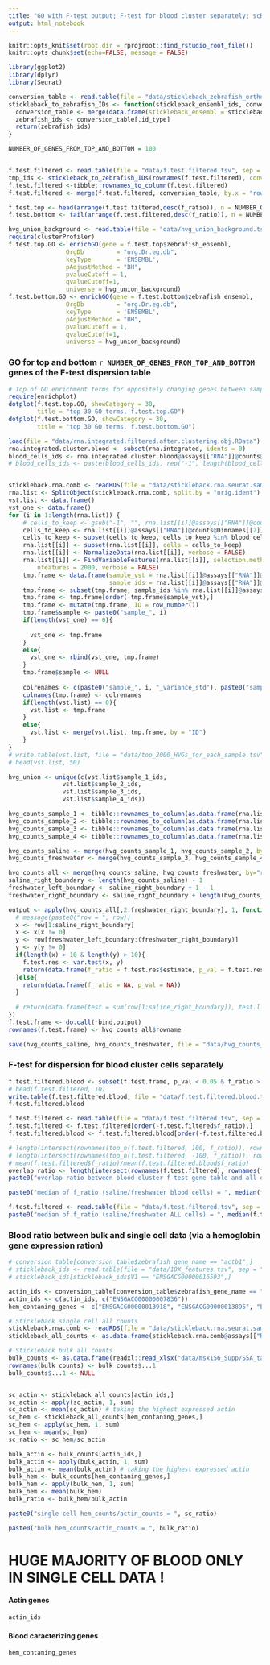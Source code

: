 ```yaml
---
title: "GO with F-test output; F-test for blood cluster separately; scRNA vs bulk blood ratio estimation"
output: html_notebook
---
```


```r
knitr::opts_knit$set(root.dir = rprojroot::find_rstudio_root_file())
knitr::opts_chunk$set(echo=FALSE, message = FALSE)
```

```r
library(ggplot2)
library(dplyr)
library(Seurat)
```

```r
conversion_table <- read.table(file = "data/stickleback_zebrafish_orthologs.tsv", sep = "\t", header = TRUE)
stickleback_to_zebrafish_IDs <- function(stickleback_ensembl_ids, conversion_table, id_type="zebrafish_ensembl"){
  conversion_table <- merge(data.frame(stickleback_ensembl = stickleback_ensembl_ids), conversion_table, by="stickleback_ensembl", sort=FALSE)
  zebrafish_ids <- conversion_table[,id_type]
  return(zebrafish_ids)
}
```

```r
NUMBER_OF_GENES_FROM_TOP_AND_BOTTOM = 100


f.test.filtered <- read.table(file = "data/f.test.filtered.tsv", sep = '\t')
tmp_ids <- stickleback_to_zebrafish_IDs(rownames(f.test.filtered), conversion_table = conversion_table)
f.test.filtered <-tibble::rownames_to_column(f.test.filtered)
f.test.filtered <- merge(f.test.filtered, conversion_table, by.x = "rowname", by.y = "stickleback_ensembl")

f.test.top <- head(arrange(f.test.filtered,desc(f_ratio)), n = NUMBER_OF_GENES_FROM_TOP_AND_BOTTOM)
f.test.bottom <- tail(arrange(f.test.filtered,desc(f_ratio)), n = NUMBER_OF_GENES_FROM_TOP_AND_BOTTOM)
```


```r



hvg_union_background <- read.table(file = "data/hvg_union_background.tsv", sep = "\t")$x
require(clusterProfiler)
f.test.top.GO <- enrichGO(gene = f.test.top$zebrafish_ensembl,
                OrgDb         = "org.Dr.eg.db",
                keyType       = 'ENSEMBL',
                pAdjustMethod = "BH",
                pvalueCutoff = 1,
                qvalueCutoff=1,
                universe = hvg_union_background)
f.test.bottom.GO <- enrichGO(gene = f.test.bottom$zebrafish_ensembl,
                OrgDb         = "org.Dr.eg.db",
                keyType       = 'ENSEMBL',
                pAdjustMethod = "BH",
                pvalueCutoff = 1,
                qvalueCutoff=1,
                universe = hvg_union_background)
```

### GO for top and bottom `r NUMBER_OF_GENES_FROM_TOP_AND_BOTTOM` genes of the F-test dispersion table

```r
# Top of GO enrichment terms for oppositely changing genes between samplesы 
require(enrichplot)
dotplot(f.test.top.GO, showCategory = 30,
        title = "top 30 GO terms, f.test.top.GO")
dotplot(f.test.bottom.GO, showCategory = 30,
        title = "top 30 GO terms, f.test.bottom.GO")
```

```r
load(file = "data/rna.integrated.filtered.after.clustering.obj.RData")
rna.integrated.cluster.blood <- subset(rna.integrated, idents = 0)
blood_cells_ids <- rna.integrated.cluster.blood@assays[["RNA"]]@counts@Dimnames[[2]]
# blood_cells_ids <- paste(blood_cells_ids, rep("-1", length(blood_cells_ids)), sep = "") 


stickleback.rna.comb <- readRDS(file = "data/stickleback.rna.seurat.samples.PURE_ENSEMBLE.rds")
rna.list <- SplitObject(stickleback.rna.comb, split.by = "orig.ident")
vst.list <- data.frame()
vst_one <- data.frame()
for (i in 1:length(rna.list)) {
    # cells_to_keep <- gsub("-1", "", rna.list[[i]]@assays[["RNA"]]@counts@Dimnames[[2]])
    cells_to_keep <- rna.list[[i]]@assays[["RNA"]]@counts@Dimnames[[2]]
    cells_to_keep <- subset(cells_to_keep, cells_to_keep %in% blood_cells_ids)
    rna.list[[i]] <- subset(rna.list[[i]], cells = cells_to_keep)
    rna.list[[i]] <- NormalizeData(rna.list[[i]], verbose = FALSE)
    rna.list[[i]] <- FindVariableFeatures(rna.list[[i]], selection.method = "vst", 
        nfeatures = 2000, verbose = FALSE)
    tmp.frame <- data.frame(sample_vst = rna.list[[i]]@assays[["RNA"]]@meta.features[["vst.variance.standardized"]],
                            sample_ids = rna.list[[i]]@assays[["RNA"]]@counts@Dimnames[[1]])
    tmp.frame <- subset(tmp.frame, sample_ids %in% rna.list[[i]]@assays[["RNA"]]@var.features)
    tmp.frame <- tmp.frame[order(-tmp.frame$sample_vst),]
    tmp.frame <- mutate(tmp.frame, ID = row_number())
    tmp.frame$sample <- paste0("sample_", i)
    if(length(vst_one) == 0){
      
      vst_one <- tmp.frame
    }
    else{
      vst_one <- rbind(vst_one, tmp.frame)
    }
    tmp.frame$sample <- NULL
    
    colrenames <- c(paste0("sample_", i, "_variance_std"), paste0("sample_", i, "_ids"), "ID")
    colnames(tmp.frame) <- colrenames
    if(length(vst.list) == 0){
      vst.list <- tmp.frame
    }
    else{
      vst.list <- merge(vst.list, tmp.frame, by = "ID")
    }
}
# write.table(vst.list, file = "data/top_2000_HVGs_for_each_sample.tsv", sep = "\t")
# head(vst.list, 50)
```


```r
hvg_union <- unique(c(vst.list$sample_1_ids,
               vst.list$sample_2_ids,
               vst.list$sample_3_ids,
               vst.list$sample_4_ids))

hvg_counts_sample_1 <- tibble::rownames_to_column(as.data.frame(rna.list[["stickleback.sample.1"]]@assays[["RNA"]]@counts[rownames(rna.list[["stickleback.sample.1"]]@assays[["RNA"]]@counts) %in% hvg_union,]))
hvg_counts_sample_2 <- tibble::rownames_to_column(as.data.frame(rna.list[["stickleback.sample.2"]]@assays[["RNA"]]@counts[rownames(rna.list[["stickleback.sample.2"]]@assays[["RNA"]]@counts) %in% hvg_union,]))
hvg_counts_sample_3 <- tibble::rownames_to_column(as.data.frame(rna.list[["stickleback.sample.3"]]@assays[["RNA"]]@counts[rownames(rna.list[["stickleback.sample.3"]]@assays[["RNA"]]@counts) %in% hvg_union,]))
hvg_counts_sample_4 <- tibble::rownames_to_column(as.data.frame(rna.list[["stickleback.sample.4"]]@assays[["RNA"]]@counts[rownames(rna.list[["stickleback.sample.4"]]@assays[["RNA"]]@counts) %in% hvg_union,]))

hvg_counts_saline <- merge(hvg_counts_sample_1, hvg_counts_sample_2, by="rowname")
hvg_counts_freshwater <- merge(hvg_counts_sample_3, hvg_counts_sample_4, by="rowname")
```


```r
hvg_counts_all <- merge(hvg_counts_saline, hvg_counts_freshwater, by="rowname")
saline_right_boundary <- length(hvg_counts_saline) - 1
freshwater_left_boundary <- saline_right_boundary + 1 - 1
freshwater_right_boundary <- saline_right_boundary + length(hvg_counts_freshwater) - 1 - 1

output <- apply(hvg_counts_all[,2:freshwater_right_boundary], 1, function(row){
  # message(paste0("row = ", row))
  x <- row[1:saline_right_boundary]
  x <- x[x != 0]
  y <- row[freshwater_left_boundary:(freshwater_right_boundary)]
  y <- y[y != 0]
  if(length(x) > 10 & length(y) > 10){
    f.test.res <- var.test(x, y)
    return(data.frame(f_ratio = f.test.res$estimate, p_val = f.test.res$p.value))
  }else{
    return(data.frame(f_ratio = NA, p_val = NA))
  }
  
  # return(data.frame(test = sum(row[1:saline_right_boundary]), test.l.1 = length(row[1:saline_right_boundary]), test.l.2 = length(row[freshwater_left_boundary:freshwater_right_boundary])))
})
f.test.frame <- do.call(rbind,output)
rownames(f.test.frame) <- hvg_counts_all$rowname

```

```r
save(hvg_counts_saline, hvg_counts_freshwater, file = "data/hvg_counts_for_var_table.RData")
```



### F-test for dispersion for blood cluster cells separately

```r
f.test.filtered.blood <- subset(f.test.frame, p_val < 0.05 & f_ratio > 0 & f_ratio != Inf & p_val != 0)
# head(f.test.filtered, 10)
write.table(f.test.filtered.blood, file = "data/f.test.filtered.blood.tsv", sep = '\t')
f.test.filtered.blood
```

```r
f.test.filtered <- read.table(file = "data/f.test.filtered.tsv", sep = "\t")
f.test.filtered <- f.test.filtered[order(-f.test.filtered$f_ratio),]
f.test.filtered.blood <- f.test.filtered.blood[order(-f.test.filtered.blood$f_ratio),]

# length(intersect(rownames(top_n(f.test.filtered, 100, f_ratio)), rownames(top_n(f.test.filtered.blood, 100, f_ratio))))
# length(intersect(rownames(top_n(f.test.filtered, -100, f_ratio)), rownames(top_n(f.test.filtered.blood, -100, f_ratio))))
# mean(f.test.filtered$f_ratio)/mean(f.test.filtered.blood$f_ratio)
overlap_ratio <- length(intersect(rownames(f.test.filtered), rownames(f.test.filtered.blood)))/ min(nrow(f.test.filtered), nrow(f.test.filtered.blood))
paste0("overlap ratio between blood cluster f-test gene table and all data = ", overlap_ratio)
```



```r
paste0("median of f_ratio (saline/freshwater blood cells) = ", median(f.test.filtered.blood$f_ratio))
```

```r
f.test.filtered <- read.table(file = "data/f.test.filtered.tsv", sep = '\t')
paste0("median of f_ratio (saline/freshwater ALL cells) = ", median(f.test.filtered$f_ratio))
```

### Blood ratio between bulk and single cell data (via a hemoglobin gene expression ration)

```r
# conversion_table[conversion_table$zebrafish_gene_name == "actb1",]
# stickleback_ids <- read.table(file = "data/10X_features.tsv", sep = "\t")
# stickleback_ids[stickleback_ids$V1 == "ENSGACG00000016593",]

actin_ids <- conversion_table[conversion_table$zebrafish_gene_name == "actb1",]$stickleback_ensembl
actin_ids <- c(actin_ids, c("ENSGACG00000007836"))
hem_contaning_genes <- c("ENSGACG00000013918", "ENSGACG00000013895", "ENSGACG00000014492")
```

```r
# Stickleback single cell all counts
stickleback.rna.comb <- readRDS(file = "data/stickleback.rna.seurat.samples.PURE_ENSEMBLE.rds")
stickleback_all_counts <- as.data.frame(stickleback.rna.comb@assays[["RNA"]]@counts)

# Stickleback bulk all counts
bulk_counts <- as.data.frame(readxl::read_xlsx("data/msx156_Supp/S5A_table_RNAseq_rawcounts.xlsx"))[,c("...1","MM2", "MM3", "MM4", "MM5", "FF1", "FF2", "FF4", "FF5")]
rownames(bulk_counts) <- bulk_counts$...1 
bulk_counts$...1 <- NULL


sc_actin <- stickleback_all_counts[actin_ids,]
sc_actin <- apply(sc_actin, 1, sum)
sc_actin <- mean(sc_actin) # taking the highest expressed actin
sc_hem <- stickleback_all_counts[hem_contaning_genes,]
sc_hem <- apply(sc_hem, 1, sum)
sc_hem <- mean(sc_hem)
sc_ratio <- sc_hem/sc_actin

bulk_actin <- bulk_counts[actin_ids,]
bulk_actin <- apply(bulk_actin, 1, sum)
bulk_actin <- mean(bulk_actin) # taking the highest expressed actin
bulk_hem <- bulk_counts[hem_contaning_genes,]
bulk_hem <- apply(bulk_hem, 1, sum)
bulk_hem <- mean(bulk_hem)
bulk_ratio <- bulk_hem/bulk_actin
```

```r
paste0("single cell hem_counts/actin_counts = ", sc_ratio)
```

```r
paste0("bulk hem_counts/actin_counts = ", bulk_ratio)
```

# HUGE MAJORITY OF BLOOD ONLY IN SINGLE CELL DATA !

#### Actin genes
```r
actin_ids
```

#### Blood caracterizing genes
```r
hem_contaning_genes
```